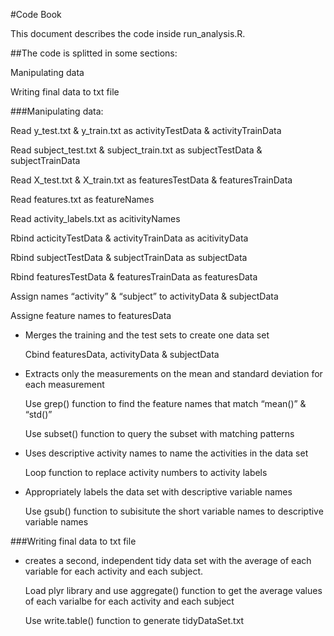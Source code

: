 #Code Book

This document describes the code inside run_analysis.R.

##The code is splitted in some sections:

Manipulating data 

Writing final data to txt file


###Manipulating data:

Read y_test.txt & y_train.txt as activityTestData & activityTrainData

Read subject_test.txt & subject_train.txt as subjectTestData & subjectTrainData

Read X_test.txt & X_train.txt as featuresTestData & featuresTrainData

Read features.txt as featureNames

Read activity_labels.txt as acitivityNames

Rbind acticityTestData & activityTrainData as acitivityData

Rbind subjectTestData & subjectTrainData as subjectData

Rbind featuresTestData & featuresTrainData as featuresData

Assign names "activity" & "subject" to activityData & subjectData

Assigne feature names to featuresData

* Merges the training and the test sets to create one data set

   Cbind featuresData, activityData & subjectData

* Extracts only the measurements on the mean and standard deviation for each measurement

   Use grep() function to find the feature names that match "mean()" & "std()"

   Use subset() function to query the subset with matching patterns

* Uses descriptive activity names to name the activities in the data set

   Loop function to replace activity numbers to activity labels

* Appropriately labels the data set with descriptive variable names

   Use gsub() function to subisitute the short variable names to descriptive variable names

###Writing final data to txt file

* creates a second, independent tidy data set with the average of each variable for each activity and each subject.
 
   Load plyr library and use aggregate() function to get the average values of each varialbe for each activity and each subject

   Use write.table() function to generate tidyDataSet.txt
